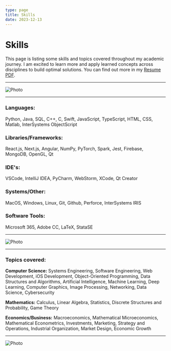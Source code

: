 ```yaml
---
type: page
title: Skills
date: 2023-12-13
---
```


# Skills

This page is listing some skills and topics covered throughout my academic journey.
I am excited to learn more and apply learned concepts across disciplines to build optimal solutions.
You can find out more in my [Resume PDF](https://drive.google.com/file/d/1NkC5e03f6FA1Ugi53hkj4-loEumcwSE_/view?usp=sharing).


---

<Image
  src="/images/iraa.jpeg"
  alt="Photo"
  width={6000}
  height={2420}
  priority
  className="next-image"
/>

---

### Languages:

Python, Java, SQL, C++, C, Swift, JavaScript, TypeScript, HTML, CSS, Matlab, InterSystems ObjectScript

### Libraries/Frameworks:

React.js, Next.js, Angular, NumPy, PyTorch, Spark, Jest, Firebase, MongoDB, OpenGL, Qt

### IDE's:

VSCode, IntelliJ IDEA, PyCharm, WebStorm, XCode, Qt Creator

### Systems/Other:

MacOS, Windows, Linux, Git, Github, Perforce, InterSystems IRIS

### Software Tools:

Microsoft 365, Adobe CC, LaTeX, StataSE

---

<Image
  src="/images/race.jpeg"
  alt="Photo"
  width={5048}
  height={1476}
  priority
  className="next-image"
/>

---

### Topics covered:

**Computer Science:** Systems Engineering, Software Engineering, Web Development, iOS Development,
Object-Oriented Programming, Data Structures and Algorithms, Artificial Intelligence, Machine Learning,
Deep Learning, Computer Graphics, Image Processing, Networking, Data Science, Cybersecurity

**Mathematics:** Calculus, Linear Algebra, Statistics, Discrete Structures and Probability, Game Theory

**Economics/Business:** Macroeconomics, Mathematical Microeconomics, Mathematical Econometrics, Investments,
Marketing, Strategy and Operations, Industrial Organization, Market Design, Economic Growth

---

<Image
  src="/images/hen.jpeg"
  alt="Photo"
  width={5616}
  height={2159}
  priority
  className="next-image"
/>
